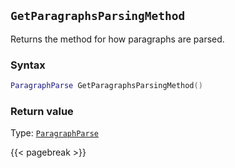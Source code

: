 ## `GetParagraphsParsingMethod`

Returns the method for how paragraphs are parsed.

### Syntax {-}

``` .lua
ParagraphParse GetParagraphsParsingMethod()
```

### Return value {-}

Type: [`ParagraphParse`](#paragraphparse)

{{< pagebreak >}}
